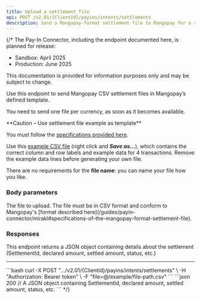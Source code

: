 ```yaml
---
title: Upload a settlement file
api: POST /v2.01/{ClientId}/payins/intents/settlements 
description: Send a Mangopay-format settlement file to Mangopay for a single currency
---
```


{/* <Info>
The Pay-In Connector, including the endpoint documented here, is planned for release:

- Sandbox: April 2025
- Production: June 2025

This documentation is provided for information purposes only and may be subject to change.
</Info>

Use this endpoint to send Mangopay CSV settlement files in Mangopay’s defined template. 

You need to send one file per currency, as soon as it becomes available.

<Warning>
**Caution – Use settlement file example as template**

You must follow the [specifications provided here](/guides/payin-connector/mirakl#specifications-of-the-mangopay-format-settlement-file).

Use this [example CSV file](https://raw.githubusercontent.com/Mangopay/docs/refs/heads/main/guides/payin-connector/Example_Mangopay_Settlement_File_Mirakl.csv) (right click and ***Save as...***), which contains the correct column and row labels and example data for 4 transactions. Remove the example data lines before generating your own file. 

There are no requirements for the **file name**: you can name your file how you like.
</Warning>

### Body parameters

<ParamField body="file" type="csv">
The file to upload. The file must be in CSV format and conform to Mangopay's [format described here](/guides/payin-connector/mirakl#specifications-of-the-mangopay-format-settlement-file).
</ParamField>

### Responses

<AccordionGroup>
<Accordion title="200 - OK" defaultOpen>

This endpoint returns a JSON object containing details about the settlement (SettlementId, declared amount, settled amount, status, etc.)

</Accordion>
</AccordionGroup>

---

<AccordionGroup>
<Accordion title="415 - Unsupported Media Type">
</Accordion>
<Accordion title="500 - Internal Server Error">
</Accordion>
</AccordionGroup>

<RequestExample>
```bash
curl -X POST ".../v2.01/{ClientId}/payins/intents/settlements" \
-H "Authorization: Bearer token" \
-F "file=@/example/file-path.csv"
```
</RequestExample>

<ResponseExample>
```json 200
// A JSON object containing SettlementId, declared amount, settled amount, status, etc.
```
</ResponseExample> */}